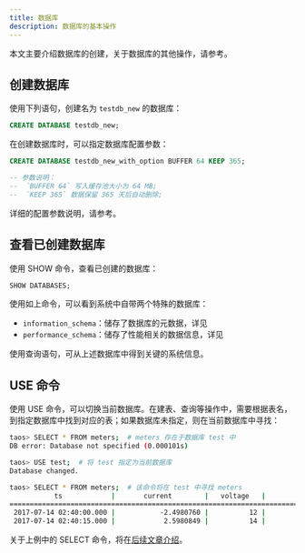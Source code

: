 ```yaml
---
title: 数据库
description: 数据库的基本操作
---
```



本文主要介绍数据库的创建，关于数据库的其他操作，请参考<ToSql/>。

## 创建数据库

使用下列语句，创建名为 `testdb_new` 的数据库：

```sql
CREATE DATABASE testdb_new;
```

在创建数据库时，可以指定数据库配置参数：

```sql
CREATE DATABASE testdb_new_with_option BUFFER 64 KEEP 365;

-- 参数说明：
--  `BUFFER 64` 写入缓存池大小为 64 MB;
--  `KEEP 365` 数据保留 365 天后自动删除;
```

详细的配置参数说明，请参考<ToSql/>。


## 查看已创建数据库

使用 SHOW 命令，查看已创建的数据库：

```sql
SHOW DATABASES;
```

使用如上命令，可以看到系统中自带两个特殊的数据库：

- `information_schema`：储存了数据库的元数据，详见<ToIns/>
- `performance_schema`：储存了性能相关的数据信息，详见<ToPerf/>

使用查询语句，可从上述数据库中得到关键的系统信息。

## USE 命令

使用 USE 命令，可以切换当前数据库。在建表、查询等操作中，需要根据表名，到指定数据库中找到对应的表；如果数据库未指定，则在当前数据库中寻找：

```bash
taos> SELECT * FROM meters;  # meters 存在于数据库 test 中
DB error: Database not specified (0.000101s)

taos> USE test;  # 将 test 指定为当前数据库
Database changed.

taos> SELECT * FROM meters;  # 该命令将在 test 中寻找 meters
           ts            |       current        |   voltage   |        phase         |   groupid   |          location          |
=================================================================================================================================
 2017-07-14 02:40:00.000 |           -2.4980760 |          12 |           -0.8460250 |           3 | California.SanJose         |
 2017-07-14 02:40:15.000 |            2.5980849 |          14 |            0.8760280 |           3 | California.SanJose         |
```

关于上例中的 SELECT 命令，将在[后续文章介绍](../query/basics)。